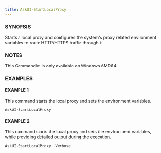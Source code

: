 ```yaml
---
title: AskUI-StartLocalProxy
---
```



### SYNOPSIS

Starts a local proxy and configures the system's proxy related environment variables to route HTTP/HTTPS traffic through it.

### NOTES

This Commandlet is only available on Windows AMD64.

### EXAMPLES

#### EXAMPLE 1

This command starts the local proxy and sets the environment variables.

```powershell
AskUI-StartLocalProxy
```
 
#### EXAMPLE 2

This command starts the local proxy and sets the environment variables, while providing detailed output during the execution.

```powershell
AskUI-StartLocalProxy -Verbose
```

